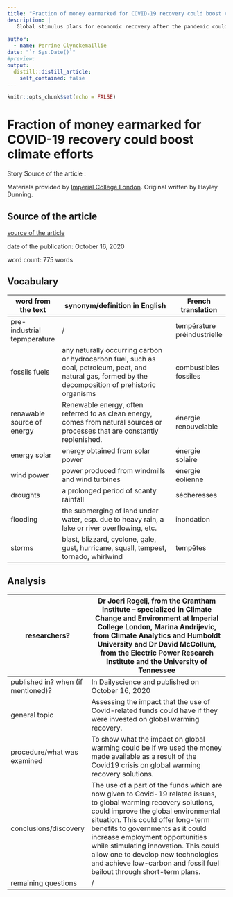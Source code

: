 ```yaml
---
title: "Fraction of money earmarked for COVID-19 recovery could boost climate efforts"
description: |
   Global stimulus plans for economic recovery after the pandemic could easily cover climate-friendly policies, suggests a new study.
   
author:
  - name: Perrine Clynckemaillie
date: "`r Sys.Date()`"
#preview: 
output:
  distill::distill_article:
    self_contained: false
---
```


```r
knitr::opts_chunk$set(echo = FALSE)
```

# Fraction of money earmarked for COVID-19 recovery could boost climate efforts
  
  
Story Source of the article : 
  
Materials provided by [Imperial College London](https://www.imperial.ac.uk/). Original written by Hayley Dunning.

## Source of the article
[source of the article](https://www.sciencedaily.com/releases/2020/10/201015173135.htm)
  
date of the publication: October 16, 2020
  
word count: 775 words  

## Vocabulary

| word from the text          | synonym/definition in English                                                                                                                              | French translation          |
|-----------------------------|------------------------------------------------------------------------------------------------------------------------------------------------------------|-----------------------------|
| pre-industrial tepmperature | /                                                                                                                                                          | température préindustrielle |
| fossils fuels               | any naturally occurring carbon or hydrocarbon fuel,  such as coal, petroleum, peat, and natural gas,  formed by the decomposition of prehistoric organisms | combustibles fossiles       |
| renawable source of energy  | Renewable energy, often referred to as clean energy,  comes from natural sources or processes that are constantly replenished.                             | énergie renouvelable        |
| energy solar                | energy obtained from solar power                                                                                                                           | énergie solaire             |
| wind power                  | power produced from windmills and wind turbines                                                                                                            | énergie éolienne            |
| droughts                    | a prolonged period of scanty rainfall                                                                                                                      | sécheresses                 |
| flooding                    | the submerging of land under water, esp. due to heavy rain,  a lake or river overflowing, etc.                                                             | inondation                  |
| storms                      | blast, blizzard, cyclone, gale, gust, hurricane,  squall, tempest, tornado, whirlwind                                                                      | tempêtes                    |


## Analysis 

| researchers?                       | Dr Joeri Rogelj, from the Grantham Institute --  specialized in Climate Change and Environment at Imperial College London, Marina Andrijevic, from Climate Analytics and Humboldt University and Dr David McCollum, from the Electric Power Research Institute and the University of Tennessee                                                                                                                                   |
|------------------------------------|----------------------------------------------------------------------------------------------------------------------------------------------------------------------------------------------------------------------------------------------------------------------------------------------------------------------------------------------------------------------------------------------------------------------------------|
| published in? when (if mentioned)? | In Dailyscience and published on October 16, 2020                                                                                                                                                                                                                                                                                                                                                                                |
| general topic                      | Assessing the impact that the use of Covid-related funds could have if they were invested on global warming recovery.                                                                                                                                                                                                                                                                                                            |
| procedure/what was examined        | To show what the impact on global warming could be if we used the money made available as a result of the Covid19 crisis on global warming recovery solutions.                                                                                                                                                                                                                                                                   |
| conclusions/discovery              | The use of a part of the funds which are now given to Covid-19 related issues, to global warming recovery solutions, could improve the global environmental situation.  This could offer long-term benefits to governments as it could increase employment opportunities while stimulating innovation. This could allow one to develop new technologies and achieve low-carbon and fossil fuel bailout through short-term plans. |
| remaining questions                | /                                                                                                                                                                                                                                                                                                                                                                                                                                | 

